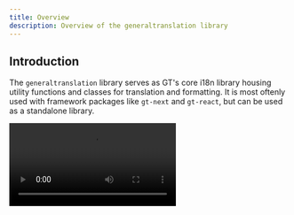 ```yaml
---
title: Overview
description: Overview of the generaltranslation library
---
```


## Introduction

The `generaltranslation` library serves as GT's core i18n library housing utility functions and classes for translation and formatting.
It is most oftenly used with framework packages like `gt-next` and `gt-react`, but can be used as a standalone library.



<Video src="/core_demo.mp4" />

```typescript title="index.ts"
import { GT } from 'generaltranslation';

const gt = new GT({
  apiKey: 'your-api-key',
  projectId: 'your-project-id',
  sourceLocale: 'en',
  targetLocale: 'es'
});

// Translate content
const result = await gt.translate('Hello, world!', 'es');
// "¡Hola, mundo!"

// Format numbers, dates, currencies
const formattedPrice = gt.formatCurrency(29.99, 'USD');
const formattedDate = gt.formatDateTime(new Date());
// "$29.99"
// "9/25/2025"

// Work with locales
const localeProps = gt.getLocaleProperties('fr-CA');
const isValid = gt.isValidLocale('de');
// { language: "fr", region: "CA", ... }
// true
```

---

## Installation

<Tabs items={['npm', 'yarn', 'bun', 'pnpm']}>
  <Tab value="npm">
  ```bash 
  npm install generaltranslation
  ``` 
  </Tab>
  <Tab value="yarn">
  ```bash 
  yarn add generaltranslation
  ```
  </Tab>

  <Tab value="bun">
  ```bash 
  bun add generaltranslation
  ```
  </Tab>
  <Tab value="pnpm">
  ```bash 
  pnpm add generaltranslation
  ```
  </Tab>
</Tabs>

---

## Configuration

Configuration options via [GTConstructorParams](/docs/core/types/GTConstructorParams):

| Option | Type | Description |
|--------|------|-------------|
| `apiKey` | `string` | Production API key |
| `devApiKey` | `string` | Development API key |
| `projectId` | `string` | Project identifier |
| `sourceLocale` | `string` | Default source language |
| `targetLocale` | `string` | Default target language |
| `locales` | `string[]` | Supported locales list |
| `baseUrl` | `string` | Custom API endpoint |
| `customMapping` | `CustomMapping` | Custom locale definitions |

---

## Framework Integration

Use with framework-specific packages:

### Next.js
```typescript
// Use gt-next for Next.js projects
import { useGTClass } from 'gt-next/client'; // React hook
import { getGTClass } from 'gt-next/server'; // Node.js/Express
```

### React
```typescript  
// Use gt-react for React projects
import { useGTClass } from 'gt-react';
```

### Node.js/Express/Browser
```typescript
// Use core library directly
import { GT } from 'generaltranslation';
```

---

## Examples

There are two major types of translation: string translation and file translation.

### Setup

To enable translation, you need to provide a project ID and API key.
Check out the [`constructor`](/docs/core/class/constructor) method for more information.

```typescript
const gt = new GT({
  apiKey: 'your-api-key',
  projectId: 'your-project-id',
  targetLocale: 'es'
});
```

### String Translation
Check out the [`translate()`](/docs/core/class/methods/translation/translate) method for more information.

```typescript
try {
  const result = await gt.translate('Hello, world!');
  console.log(result); // "¡Hola, mundo!"
} catch (error) {
  console.error('Translation failed:', error.message);
}
```


### File Translation

Files are translated as jobs.
You launch a job by uploading a file.
Uploading many files will launch many jobs.

Check out the [`uploadSourceFiles()`](/docs/core/class/methods/translation/uploadSourceFiles)
and [`checkFileTranslations()`](/docs/core/class/methods/translation/checkFileTranslations) methods for more information.

```typescript
// Files to upload
const files = [
  {
    source: {
      fileName: 'src/components/Button.tsx',
      fileFormat: 'TSX',
      locale: 'en',
      content: '...',
    }
  }
];

// Upload source files
await gt.uploadSourceFiles(files);
```


---

## Table of Contents

### GT Class
Main class for translation and locale functionality:

- **[Constructor](/docs/core/class/constructor)** - Initialize GT instance with configuration
- **[setConfig](/docs/core/class/setConfig)** - Update GT instance configuration

#### Translation Methods
- **[translate](/docs/core/class/methods/translation/translate)** - Core translation functionality
- **[translateMany](/docs/core/class/methods/translation/translateMany)** - Batch translation
- **[setupProject](/docs/core/class/methods/translation/setupProject)** - Project initialization
- **[shouldSetupProject](/docs/core/class/methods/translation/shouldSetupProject)** - Check if project setup is needed
- **[checkSetupStatus](/docs/core/class/methods/translation/checkSetupStatus)** - Verify project setup
- **[getProjectData](/docs/core/class/methods/translation/getProjectData)** - Retrieve project information
- **[uploadSourceFiles](/docs/core/class/methods/translation/uploadSourceFiles)** - Upload files for translation
- **[enqueueFiles](/docs/core/class/methods/translation/enqueueFiles)** - Queue files for processing
- **[checkFileTranslations](/docs/core/class/methods/translation/checkFileTranslations)** - Check translation status
- **[downloadTranslatedFile](/docs/core/class/methods/translation/downloadTranslatedFile)** - Download single translated file
- **[downloadFileBatch](/docs/core/class/methods/translation/downloadFileBatch)** - Download multiple translated files
- **[querySourceFile](/docs/core/class/methods/translation/querySourceFile)** - Query source file information

#### Formatting Methods
- **[formatMessage](/docs/core/class/methods/formatting/formatMessage)** - Internationalized text formatting
- **[formatNum](/docs/core/class/methods/formatting/formatNum)** - Number formatting
- **[formatDateTime](/docs/core/class/methods/formatting/formatDateTime)** - Date and time formatting

#### Locale Methods
- **[getLocaleName](/docs/core/class/methods/locales/getLocaleName)** - Get locale display name
- **[getLocaleProperties](/docs/core/class/methods/locales/getLocaleProperties)** - Get comprehensive locale information
- **[getLocaleDirection](/docs/core/class/methods/locales/getLocaleDirection)** - Get text direction for locale
- **[getLocaleEmoji](/docs/core/class/methods/locales/getLocaleEmoji)** - Get flag emoji for locale
- **[getRegionProperties](/docs/core/class/methods/locales/getRegionProperties)** - Get region information and properties
- **[isValidLocale](/docs/core/class/methods/locales/isValidLocale)** - Validate locale code
- **[resolveAliasLocale](/docs/core/class/methods/locales/resolveAliasLocale)** - Convert canonical locales to aliases
- **[resolveCanonicalLocale](/docs/core/class/methods/locales/resolveCanonicalLocale)** - Convert alias locales to canonical form
- **[standardizeLocale](/docs/core/class/methods/locales/standardizeLocale)** - Standardize locale code formatting
- **[isSameDialect](/docs/core/class/methods/locales/isSameDialect)** - Check if locales represent same dialect
- **[isSameLanguage](/docs/core/class/methods/locales/isSameLanguage)** - Check if locales represent same language
- **[isSupersetLocale](/docs/core/class/methods/locales/isSupersetLocale)** - Check locale hierarchy relationships
- **[determineLocale](/docs/core/class/methods/locales/determineLocale)** - Find best matching locale from preferences
- **[requiresTranslation](/docs/core/class/methods/locales/requiresTranslation)** - Determine if translation is needed

### Utility Functions

#### Formatting Functions
- **[formatMessage](/docs/core/functions/formatting/formatMessage)** - Standalone text formatting
- **[formatNum](/docs/core/functions/formatting/formatNum)** - Standalone number formatting
- **[formatDateTime](/docs/core/functions/formatting/formatDateTime)** - Standalone date/time formatting

#### Locale Functions
- **[getLocaleName](/docs/core/functions/locales/getLocaleName)** - Standalone locale name utility
- **[getLocaleProperties](/docs/core/functions/locales/getLocaleProperties)** - Standalone locale properties
- **[getLocaleDirection](/docs/core/functions/locales/getLocaleDirection)** - Standalone text direction utility
- **[getLocaleEmoji](/docs/core/functions/locales/getLocaleEmoji)** - Standalone emoji utility
- **[getRegionProperties](/docs/core/functions/locales/getRegionProperties)** - Standalone region properties utility
- **[isValidLocale](/docs/core/functions/locales/isValidLocale)** - Standalone locale validation
- **[resolveAliasLocale](/docs/core/functions/locales/resolveAliasLocale)** - Standalone alias locale resolution
- **[standardizeLocale](/docs/core/functions/locales/standardizeLocale)** - Standalone locale standardization
- **[isSameDialect](/docs/core/functions/locales/isSameDialect)** - Standalone dialect comparison
- **[isSameLanguage](/docs/core/functions/locales/isSameLanguage)** - Standalone language comparison
- **[isSupersetLocale](/docs/core/functions/locales/isSupersetLocale)** - Standalone locale hierarchy checking
- **[determineLocale](/docs/core/functions/locales/determineLocale)** - Standalone locale negotiation
- **[requiresTranslation](/docs/core/functions/locales/requiresTranslation)** - Standalone translation requirement checking

### Types and Interfaces
TypeScript definitions:

- **[GTConstructorParams](/docs/core/types/GTConstructorParams)** - Configuration options
- **[LocaleProperties](/docs/core/types/LocaleProperties)** - Comprehensive locale information
- **[TranslationResult](/docs/core/types/TranslationResult)** - Translation response types
- **[TranslateManyResult](/docs/core/types/TranslateManyResult)** - Batch translation response
- **[FileToTranslate](/docs/core/types/FileToTranslate)** - File translation configuration
- **[EnqueueFilesOptions](/docs/core/types/EnqueueFilesOptions)** - File queuing options
- **[Entry](/docs/core/types/Entry)** - Translation entry structure
- **[EntryMetadata](/docs/core/types/EntryMetadata)** - Entry metadata information
- **[Content](/docs/core/types/Content)** - Content type definitions
- **[Variable](/docs/core/types/Variable)** - Variable structure
- **[VariableType](/docs/core/types/VariableType)** - Variable type definitions
- **[JsxElement](/docs/core/types/JsxElement)** - JSX element type
- **[JsxChild](/docs/core/types/JsxChild)** - JSX child type
- **[JsxChildren](/docs/core/types/JsxChildren)** - JSX children type
- **[DataFormat](/docs/core/types/DataFormat)** - Data format specifications
- **[CustomMapping](/docs/core/types/CustomMapping)** - Custom mapping configuration

---

## Next Steps

- **[Get started with the GT class](/docs/core/class/constructor)**
- **[Explore translation methods](/docs/core/class/methods/translation/translate)**
- **[Learn about locale utilities](/docs/core/class/methods/locales/getLocaleName)**
- **[Check out formatting options](/docs/core/class/methods/formatting/formatMessage)**
- **[Browse standalone functions](/docs/core/functions/formatting/formatMessage)**

For framework-specific usage, see the [Next.js](/docs/next) or [React](/docs/react) documentation.
